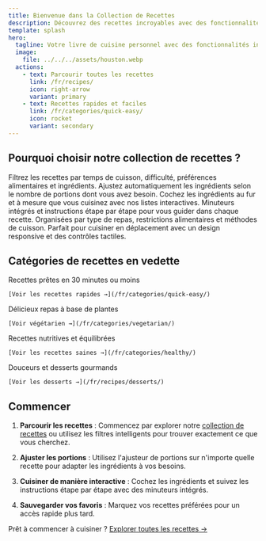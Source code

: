 ```yaml
---
title: Bienvenue dans la Collection de Recettes
description: Découvrez des recettes incroyables avec des fonctionnalités interactives et un filtrage intelligent.
template: splash
hero:
  tagline: Votre livre de cuisine personnel avec des fonctionnalités intelligentes pour la cuisine moderne !
  image:
    file: ../../../assets/houston.webp
  actions:
    - text: Parcourir toutes les recettes
      link: /fr/recipes/
      icon: right-arrow
      variant: primary
    - text: Recettes rapides et faciles
      link: /fr/categories/quick-easy/
      icon: rocket
      variant: secondary
---
```



## Pourquoi choisir notre collection de recettes ?

<CardGrid>
  <Card title="🔍 Filtrage intelligent">
    Filtrez les recettes par temps de cuisson, difficulté, préférences alimentaires et ingrédients.
  </Card>
  <Card title="📏 Ajustement des portions">
    Ajustez automatiquement les ingrédients selon le nombre de portions dont vous avez besoin.
  </Card>
  <Card title="✅ Ingrédients interactifs">
    Cochez les ingrédients au fur et à mesure que vous cuisinez avec nos listes interactives.
  </Card>
  <Card title="⏱️ Minuteurs de cuisson">
    Minuteurs intégrés et instructions étape par étape pour vous guider dans chaque recette.
  </Card>
  <Card title="🏷️ Catégories intelligentes">
    Organisées par type de repas, restrictions alimentaires et méthodes de cuisson.
  </Card>
  <Card title="📱 Compatible mobile">
    Parfait pour cuisiner en déplacement avec un design responsive et des contrôles tactiles.
  </Card>
</CardGrid>

## Catégories de recettes en vedette

<CardGrid>
  <Card title="⚡ Rapide et facile">
    Recettes prêtes en 30 minutes ou moins
    
    [Voir les recettes rapides →](/fr/categories/quick-easy/)
  </Card>
  <Card title="🌱 Végétarien">
    Délicieux repas à base de plantes
    
    [Voir végétarien →](/fr/categories/vegetarian/)
  </Card>
  <Card title="💚 Sain">
    Recettes nutritives et équilibrées
    
    [Voir les recettes saines →](/fr/categories/healthy/)
  </Card>
  <Card title="🍰 Desserts">
    Douceurs et desserts gourmands
    
    [Voir les desserts →](/fr/recipes/desserts/)
  </Card>
</CardGrid>

## Commencer

1. **Parcourir les recettes** : Commencez par explorer notre [collection de recettes](/fr/recipes/) ou utilisez les filtres intelligents pour trouver exactement ce que vous cherchez.

2. **Ajuster les portions** : Utilisez l'ajusteur de portions sur n'importe quelle recette pour adapter les ingrédients à vos besoins.

3. **Cuisiner de manière interactive** : Cochez les ingrédients et suivez les instructions étape par étape avec des minuteurs intégrés.

4. **Sauvegarder vos favoris** : Marquez vos recettes préférées pour un accès rapide plus tard.

Prêt à commencer à cuisiner ? [Explorer toutes les recettes →](/fr/recipes/)